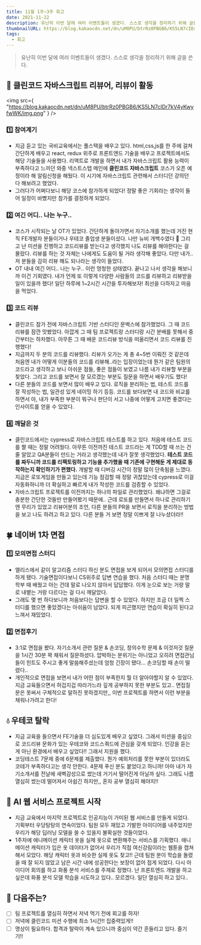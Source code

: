 ```yaml
---
title: 11월 1주~3주 회고
date: 2021-11-22
description: 유난히 이번 달에 여러 이벤트들이 생겼다. 스스로 생각을 정리하기 위해 글을 쓴다.
thumbnailURL: https://blog.kakaocdn.net/dn/uM8PU/btrRz0PBGB6/KS5LN7cIDr7kV4yKwyfwWK/img.png
tags:
  - 회고
---
```


> 유난히 이번 달에 여러 이벤트들이 생겼다. 스스로 생각을 정리하기 위해 글을 쓴다.

## 🧹 클린코드 자바스크립트 리뷰어, 리뷰이 활동

<img
  src={
    "https://blog.kakaocdn.net/dn/uM8PU/btrRz0PBGB6/KS5LN7cIDr7kV4yKwyfwWK/img.png"
  }
/>

### 1️⃣ 참여계기

- 지금 듣고 있는 국비교육에서는 풀스택을 배우고 있다. html,css,js를 한 주에 걸쳐 간단하게 배우고 react, redux 위주로 프론트엔드 기술을 배우고 프로젝트에서도 해당 기술들을 사용했다. 리액트로 개발을 하면서 내가 자바스크립트 활용 능력이 부족하다고 느끼던 와중 넥스트스텝 메인에 **클린코드 자바스크립트** 코스가 오픈 예정이라 해 알림신청을 해뒀다. 이 시기에 자바스크립트 관련해서 스터디던 강의던 다 해보려고 했었다.
- 그러다가 어쩌다보니 해당 코스에 참가하게 되었다! 정말 좋은 기회라는 생각이 들어 일정이 바빴지만 참가를 결정하게 되었다.

### 2️⃣ 여긴 어디.. 나는 누구..

- 코스가 시작되는 날 OT가 있었다. 간단하게 돌아가면서 자기소개를 했는데 거진 현직 FE개발자 분들이거나 우테코 졸업생 분들이셨다. 나만 뉴비 개백수였다 🐥 그리고 난 미션을 진행하고 코드리뷰를 받는다고 생각했지 나도 리뷰를 해야한다는 걸 몰랐다. 리뷰를 하는 것 자체는 나에게도 도움이 될 거라 생각해 좋았다. 다만 내가.. 저 분들을 감히 리뷰 해도 되나라는 생각이 들었다.
- OT 내내 여긴 어디.. 나는 누구.. 이런 멍청한 상태였다. 끝나고 나서 생각을 해보니까 이건 기회였다. 내가 언제 또 이렇게 다양한 사람들의 코드를 리뷰하고 리뷰받을 일이 있을까 했다! 일단 하루에 1~2시간 시간을 투자해보자! 최선을 다하자고 마음을 먹었다.

### 3️⃣ 코드 리뷰

- 클린코드 참가 전에 자바스크립트 기반 스터디인 문벅스에 참가했었다. 그 때 코드리뷰를 잠깐 맛봤었다. 아깝게 그 때 팀 프로젝트랑 스터디랑 시간 분배를 못해서 중간부터는 하차했다. 아무튼 그 때 배운 코드리뷰 방식을 떠올리면서 코드 리뷰를 진행했다!
- 지금까지 두 분의 코드를 리뷰했다. 리뷰가 오가는 게 총 4~5번 이뤄진 것 같은데 처음엔 내가 어떻게 이분들의 코드를 리뷰해..라는 입장이었는데 뭔가 같은 팀원의 코드라고 생각하고 보니 아쉬운 점들, 좋은 점들이 보였고 나름 내가 리뷰할 부분을 찾았다. 그리고 코드를 보면서 잘 모르겠는 부분도 질문을 하면서 배우기도 했다!
- 다른 분들의 코드를 보면서 많이 배우고 있다. 로직을 분리하는 법, 테스트 코드를 잘 작성하는 법, 일관성 있게 네이밍 하기 등등. 코드를 보다보면 내 코드와 비교를 하면서 아, 내가 부족한 부분이 뭐구나 판단이 서고 나중에 어떻게 고치면 좋겠다는 인사이트를 얻을 수 있었다.

### 4️⃣ 깨달은 것

- 클린코드에서는 cypress로 자바스크립트 테스트를 하고 있다. 처음에 테스트 코드를 짤 때는 정말 어려웠다. 아무튼 이전까진 테스트 코드라는 게 TDD할 때 쓰는 건 줄 알았고 QA분들이 만드는 거라고 생각했는데 내가 잘못 생각했었다. **테스트 코드를 짜두니까 코드를 리팩토링하고 기능을 추가했을 때 기존에 구현해둔 게 제대로 동작하는지 확인하기가 편했다.** 개발할 때 디버깅 시간이 정말 많이 단축됨을 느꼈다. 지금은 로또게임을 만들고 있는데 기능 점검할 때 정말 귀찮았는데 cypress로 이걸 자동화하니까 더 확실하고 빠르게 내가 작성한 코드를 검증할 수 있었다.
- 자바스크립트 프로젝트를 이전까지는 하나의 파일로 관리했었다. 왜냐하면 그걸로 충분한 간단한 것들만 만들어봤기 때문에.. 근데 로또를 만들면서 하나로 관리하기엔 무리가 있었고 리뷰어분의 조언, 다른 분들의 PR을 보면서 로직을 분리하는 방법을 보고 나도 하려고 하고 있다. 다른 분들 거 보면 정말 이쁘게 잘 나누셨더라!!

## 🍀 네이버 1차 면접

### 1️⃣ 모의면접 스터디

- 엘리스에서 같이 알고리즘 스터디 하신 분도 면접을 보게 되어서 모의면접 스터디를 하게 됐다. 기술면접이다보니 CS위주로 답변 연습을 했다. 처음 스터디 때는 분명 학부 때 배웠고 아는 건데 말로 나오지 않아서 답답했다. 이게 눈으로 보는 거랑 말로 내뱉는 거랑 다르다는 걸 다시 깨달았다.
- 그래도 몇 번 하다보니까 처음보다는 답변을 할 수 있었다. 하지만 조금 더 일찍 스터디를 했으면 좋았겠다는 아쉬움이 남았다. 되게 피곤했지만 연습이 확실히 된다고 느껴서 재밌었다.

### 2️⃣ 면접후기

- 3:1로 면접을 봤다. 자기소개서 관련 질문 & 손코딩, 창의수학 문제 & 이것저것 질문을 1시간 30분 꽉 채워서 질문하셨다. 압박하는 분위기는 아니었고 오히려 면접관님들이 힌트도 주시고 좋게 말씀해주셨는데 엄청 긴장이 됐다... 손코딩할 때 손이 떨렸다..
- 개인적으로 면접을 보면서 내가 어떤 점이 부족한지 뭘 더 알아야할지 알 수 있었다. 지금 교육들으면서 허겁지겁 따라가느라 깊게 공부하지 못한 부분도 있고.. 면접질문은 못써서 구체적으로 말하진 못하겠지만,, 이번 프로젝트를 하면서 이런 부분을 채워나가려고 한다!

## 💧 우테코 탈락

- 지금 교육을 들으면서 FE기술을 더 심도있게 배우고 싶었다. 그래서 미션을 중심으로 코드리뷰 문화가 있는 우테코와 코드스쿼드에 관심을 갖게 되었다. 인강을 듣는 게 아닌 환경에서 배우고 싶었다!! 그래서 지원을 했다.
- 코딩테스트 7문제 중에 6문제를 제출했다. 뭔가 예외처리를 못한 부분이 있더라도 코테가 부족하다고는 생각 안한다. 4문제 푸신 분도 붙었다고 하니까! 아마 내가 자기소개서를 전날에 새벽감성으로 썼는데 거기서 떨어진게 아닐까 싶다. 그래도 나름 열심히 썼는데 떨어져서 아쉽긴 하지만,, 혼자 공부 열심히 해야지!!

## 🤖 AI 웹 서비스 프로젝트 시작

- 지금 교육에서 마지막 프로젝트로 인공지능이 가미된 웹 서비스를 만들게 되었다. 기획부터 우당탕탕의 연속이었다. 팀원 모두 재밌고 기발한 아이디어를 내주었지만 우리가 해당 딥러닝 모델을 쓸 수 있을지 불확실한 것들이었다.
- 1주차에 애니메이션 캐릭터 옷을 실제 옷으로 변환해주는 서비스를 기획했다. 애니메이션 캐릭터가 입은 옷 데이터가 없어서 우리가 직접 여신강림이라는 웹툰을 캡쳐해서 모았다. 해당 캐릭터 옷과 비슷한 실제 옷도 찾고!! 근데 팀원 분이 학습을 돌렸을 때 잘 되지 않았고 남은 시간 내에 성공한다는 보장이 없어 접게 되었다. 다시 아이디어 회의를 하고 화풍 분석 서비스를 주제로 정했다. 난 프론트엔드 개발을 하고 싶은데 화풍 분석 모델 학습을 시도하고 있다.. 모르겠다. 일단 열심히 하고 있다..

## 🎲 다음주는?

- [ ] 팀 프로젝트를 열심히 하면서 저녁 먹기 전에 회고를 하자!
- [ ] 저녁에 클린코드 미션 수행에 최소 1시간!! 집중력있게!!
- [ ] 명상이 필요하다. 합격과 탈락이 계속 있으니까 중심이 약간 흔들리고 있다. 즐기기!!
